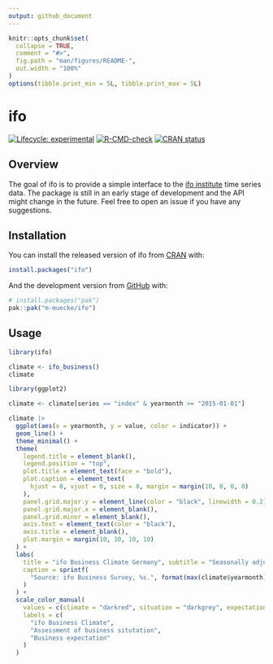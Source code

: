 ```yaml
---
output: github_document
---
```


<!-- README.md is generated from README.Rmd. Please edit that file -->

```r
knitr::opts_chunk$set(
  collapse = TRUE,
  comment = "#>",
  fig.path = "man/figures/README-",
  out.width = "100%"
)
options(tibble.print_min = 5L, tibble.print_max = 5L)
```

# ifo

<!-- badges: start -->
[![Lifecycle: experimental](https://img.shields.io/badge/lifecycle-experimental-orange.svg)](https://lifecycle.r-lib.org/articles/stages.html#experimental)
[![R-CMD-check](https://github.com/m-muecke/ifo/actions/workflows/R-CMD-check.yaml/badge.svg)](https://github.com/m-muecke/ifo/actions/workflows/R-CMD-check.yaml)
[![CRAN status](https://www.r-pkg.org/badges/version/ifo)](https://CRAN.R-project.org/package=ifo)
<!-- badges: end -->

## Overview

The goal of ifo is to provide a simple interface to the [ifo institute](https://www.ifo.de/en/ifo-time-series) time series data.
The package is still in an early stage of development and the API might change in the future.
Feel free to open an issue if you have any suggestions.

## Installation

You can install the released version of ifo from [CRAN](https://CRAN.R-project.org) with:

```r
install.packages("ifo")
```

And the development version from [GitHub](https://github.com/) with:

```r
# install.packages("pak")
pak::pak("m-muecke/ifo")
```

## Usage

```r
library(ifo)

climate <- ifo_business()
climate
```

```r
library(ggplot2)

climate <- climate[series == "index" & yearmonth >= "2015-01-01"]

climate |>
  ggplot(aes(x = yearmonth, y = value, color = indicator)) +
  geom_line() +
  theme_minimal() +
  theme(
    legend.title = element_blank(),
    legend.position = "top",
    plot.title = element_text(face = "bold"),
    plot.caption = element_text(
      hjust = 0, vjust = 0, size = 8, margin = margin(10, 0, 0, 0)
    ),
    panel.grid.major.y = element_line(color = "black", linewidth = 0.2),
    panel.grid.major.x = element_blank(),
    panel.grid.minor = element_blank(),
    axis.text = element_text(color = "black"),
    axis.title = element_blank(),
    plot.margin = margin(10, 10, 10, 10)
  ) +
  labs(
    title = "ifo Business Climate Germany", subtitle = "Seasonally adjusted",
    caption = sprintf(
      "Source: ifo Business Survey, %s.", format(max(climate$yearmonth), "%B %Y")
    )
  ) +
  scale_color_manual(
    values = c(climate = "darkred", situation = "darkgrey", expectation = "darkblue"),
    labels = c(
      "ifo Business Climate",
      "Assessment of business situtation",
      "Business expectation"
    )
  )
```
